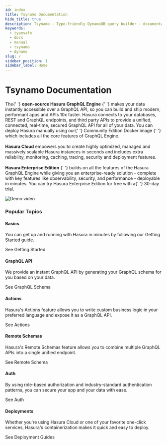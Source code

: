 ```yaml
---
id: index
title: Tsynamo Documentation
hide_title: true
description: Tsynamo - Type-friendly DynamoDB query builder - documentation
keywords:
  - typesafe
  - docs
  - manual
  - tsynamo
  - dynamo
slug: /
sidebar_position: 1
sidebar_label: Home
---
```


# Tsynamo Documentation

<div className="gallery">
  <div className="sub-heading">
    <div className="front-matter">
      <p>
        The{' '}
        <Link to="https://github.com/hasura/graphql-engine" target="_blank">
          <b>open-source Hasura GraphQL Engine</b>
        </Link>{' '}
        makes your data instantly accessible over a GraphQL API, so you can build and ship modern, performant apps and
        APIs 10x faster. Hasura connects to your databases, REST and GraphQL endpoints, and third party APIs to provide
        a unified, connected, real-time, secured GraphQL API for all of your data. You can deploy Hasura manually using
        our{' '}
        <Link to="https://hub.docker.com/r/hasura/graphql-engine-base/tags" target="_blank">
          Community Edition Docker image
        </Link>{' '}
        which includes all the core features of GraphQL Engine.
        <br />
        <br />
        <Link to="https://cloud.hasura.io/signup/?pg=docs&plcmt=body&cta=hasura-cloud&tech=default" target="_blank">
          <b>Hasura Cloud</b>
        </Link> 
        empowers you to create highly optimized, managed and massively scalable Hasura instances in seconds and includes
        extra reliability, monitoring, caching, tracing, security and deployment features.
        <br />
        <br />
        <VersionedLink to="/enterprise/overview">
          <b>Hasura Enterprise Edition</b>
        </VersionedLink>{' '}
        builds on all the features of the Hasura GraphQL Engine while giving you an enterprise-ready solution - complete
        with key features like observability, security, and performance - deployable in minutes. You can try Hasura
        Enterprise Edition for free with a{' '}
        <VersionedLink to="/enterprise/try-hasura-enterprise-edition">30-day trial</VersionedLink>.
      </p>
      <img src={demo} alt="Demo video" />
    </div>
  </div>
  <div className="sub-heading">
    <h3>Popular Topics</h3>
  </div>
  <div className="card">
    <div className="card-header">
      <Basics />
      <h4>Basics</h4>
    </div>
    <p>You can get up and running with Hasura in minutes by following our Getting Started guide.</p>
    <VersionedLink to="/getting-started/overview">
      See Getting Started <ArrowRight className="arrow" />
    </VersionedLink>
  </div>
  <div className="card">
    <div className="card-header">
      <Basics />
      <h4>GraphQL API</h4>
    </div>
    <p>We provide an instant GraphQL API by generating your GraphQL schema for you based on your data.</p>
    <VersionedLink to="/schema/overview">
      See GraphQL Schema <ArrowRight className="arrow" />
    </VersionedLink>
  </div>
  <div className="card">
    <div className="card-header">
      <Actions />
      <h4>Actions</h4>
    </div>
    <p>
      Hasura's Actions feature allows you to write custom business logic in your preferred language and expose it as a
      GraphQL API.
    </p>
    <VersionedLink to="/actions/overview">
      See Actions <ArrowRight className="arrow" />
    </VersionedLink>
  </div>
  <div className="card">
    <div className="card-header">
      <Cloud />
      <h4>Remote Schemas</h4>
    </div>
    <p>Hasura's Remote Schemas feature allows you to combine multiple GraphQL APIs into a single unified endpoint.</p>
    <VersionedLink to="/remote-schemas/overview">
      See Remote Schema <ArrowRight className="arrow" />
    </VersionedLink>
  </div>
  <div className="card">
    <div className="card-header">
      <Auth />
      <h4>Auth</h4>
    </div>
    <p>
      By using role-based authorization and industry-standard authentication patterns, you can secure your app and your
      data with ease.
    </p>
    <VersionedLink to="/auth/overview">
      See Auth <ArrowRight className="arrow" />
    </VersionedLink>
  </div>
  <div className="card">
    <div className="card-header">
      <Deployments />
      <h4>Deployments</h4>
    </div>
    <p>
      Whether you're using Hasura Cloud or one of your favorite one-click services, Hasura's containerization makes it
      quick and easy to deploy.
    </p>
    <VersionedLink to="/deployment/deployment-guides/index">
      See Deployment Guides <ArrowRight className="arrow" />
    </VersionedLink>
  </div>
</div>